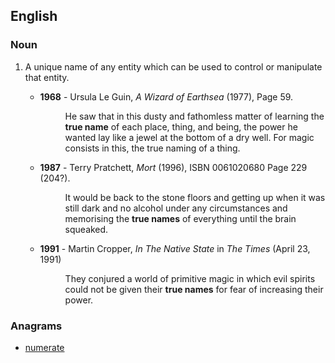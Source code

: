 ==English==

===Noun===
{{en-noun|head=[[true]] [[name]]}}

# {{fantasy}} A unique name of any entity which can be used to control or manipulate that entity.
#*'''1968''' - Ursula Le Guin, ''A Wizard of Earthsea'' (1977), Page 59.
#*:He saw that in this dusty and fathomless matter of learning the '''true name''' of each place, thing, and being, the power he wanted lay like a jewel at the bottom of a dry well. For magic consists in this, the true naming of a thing.
#*'''1987''' - Terry Pratchett, ''Mort'' (1996), ISBN 0061020680 Page 229 (204?).
#*:It would be back to the stone floors and getting up when it was still dark and no alcohol under any circumstances and memorising the '''true names''' of everything until the brain squeaked.
#*'''1991''' - Martin Cropper, ''In The Native State'' in ''The Times'' (April 23, 1991)
#*:They conjured a world of primitive magic in which evil spirits could not be given their '''true names''' for fear of increasing their power.

===Anagrams===
* [[numerate#English|numerate]]